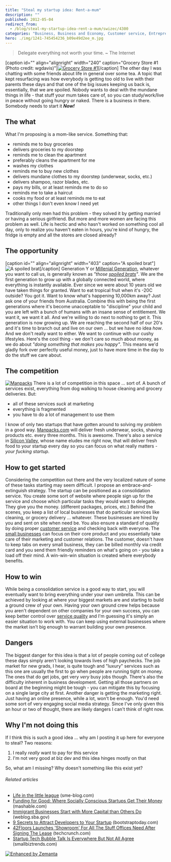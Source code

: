 ```yaml
---
title: "Steal my startup idea: Rent-a-mum"
description: ""
published: 2012-05-04
redirect_from:
  - /blog/steal-my-startup-idea-rent-a-mum/swizec/4300
categories: "Business, Business and Economy, Customer service, Entrepreneur, Silicon Valley, Small Business, Start Up, Startup company, Uncategorized"
hero: ./img/1241-745454236_b09e49d2ee_m.jpg
---
```


> Delegate everything not worth your time. ~ The Internet

\[caption id="" align="alignright" width="240" caption="Grocery Store #1 (Photo credit: wgdavis)"][![Grocery Store #1](./img/1241-745454236_b09e49d2ee_m.jpg "Grocery Store #1")](http://www.flickr.com/photos/55838353@N00/745454236)\[/caption] The other day I was chatting with some friends about life in general over some tea. A topic that kept resurfacing was how everybody is getting too old to live with their parents these days and that one of the big issues keeping us back is, essentially, that we are spoiled. Nobody wants to deal with the mundane things in life - that stuff your mum takes care of, so you can study/work/live in peace without going hungry or naked. There is a business in there. Somebody needs to start it **_Now!_**

## The what

What I'm proposing is a mom-like service. Something that:

- reminds me to buy groceries
- delivers groceries to my doorstep
- reminds me to clean the apartment
- preferably cleans the apartment for me
- washes my clothes
- reminds me to buy new clothes
- delivers mundane clothes to my doorstep (underwear, socks, etc.)
- delivers shampoo, razor blades, etc.
- pays my bills, or at least reminds me to do so
- reminds me to take a haircut
- cooks my food or at least reminds me to eat
- other things I don't even know I need yet

Traditionally only men had this problem - they solved it by getting married or having a serious girlfriend. But more and more women are facing this problem as well. Life is hectic and who hasn't worked on something cool all day, only to realize you haven't eaten in hours, you're kind of hungry, the fridge is empty and all the stores are closed already?

## The opportunity

\[caption id="" align="alignright" width="403" caption="A spoiled brat"]![A spoiled brat](./img/film-archives-confessionsofashopaholic-confessionsshopaholic.jpg "A spoiled brat")\[/caption] Generation Y or [Millenial Generation](http://en.wikipedia.org/wiki/Generation_Y "Generation Y"), whatever you want to call us, is generally known as _"those [spoiled brats](http://en.wikipedia.org/wiki/Spoiled_child "Spoiled child")"_. We are the first generation to grow up with a globally connected world, where everything is instantly available. Ever since we were about 10 years old we have taken things for granted. Want to eat tropical fruit when it's -20C outside? You got it. Want to know what's happening 10,000km away? Just ask one of your friends from Australia. Combine this with being the first generations where it's become unacceptable to "discipline" your child and you are left with a bunch of humans with an insane sense of entitlement. We want it, we want it all. And we're willing to do next to nothing to get it. This generation is now growing up. We are reaching the second half of our 20's and it's time to branch out and live on our own ... but we have no idea _how_. And we don't really want to either. We want to continue with our cushy lifestyles. Here's the cool thing - we don't care so much about money, as we do about _"doing something that makes you happy"_. This means we'd gladly fork over perfectly useful money, just to have more time in the day to do the stuff we care about.

## The competition

[![Manpacks](http://swizec.com/blog/wp-content/uploads/2012/05/Screen-Shot-2012-05-04-at-1.04.49-PM.png "Manpacks")](./img/blog-wp-content-uploads-2012-05-Screen-Shot-2012-05-04-at-1.04.49-PM.png) There is a lot of competition in this space ... sort of. A bunch of services exist, everything from dog walking to house cleaning and grocery deliveries. But:

- all of these services _suck_ at marketing
- everything is fragmented
- you have to do a lot of management to use them

I know of only two startups that have gotten around to solving my problem in a good way. [Manpacks.com](http://www.manpacks.com/) will deliver fresh underwear, socks, shaving products etc. every three months. This is awesome. There's also a service in [Silicon Valley](<http://maps.google.com/maps?ll=37.37,-122.04&spn=1.0,1.0&q=37.37,-122.04 (Silicon%20Valley)&t=h> "Silicon Valley"), whose name eludes me right now, that will deliver fresh food to your startup every day so you can focus on what really matters - _your fucking startup_.

## How to get started

Considering the competition out there and the very localized nature of some of these tasks starting may seem difficult. I propose an embrace-and-extinguish strategy. The startup can be positioned as a consolidation service. You create some sort of website where people sign up for the service and choose which particular tasks they would want to delegate. They give you the money. (different packages, prices, etc.) Behind the scenes, you keep a list of local businesses that do particular services like cleaning, or grocery delivery ... whatever. These businesses are hired by you and sent on site when need be. You also ensure a standard of quality by doing proper [customer service](http://en.wikipedia.org/wiki/Customer_service "Customer service") and checking back with everyone. The [small businesses](http://en.wikipedia.org/wiki/Small_business "Small business") can focus on their core product and you essentially take care of their marketing and customer relations. The customer, doesn't have to keep tabs on every small business, they can be billed monthly via credit card and you send them friendly reminders on what's going on - you take a load off their mind. A win-win-win situation is created where everybody benefits.

## How to win

While being a consolidation service is a good way to start, you will eventually want to bring everything under your own umbrella. This can be achieved by looking at where your biggest markets are and starting to build a ground crew of your own. Having your own ground crew helps because you aren't dependent on other companies for your own success, you can keep better control over [service quality](http://en.wikipedia.org/wiki/Service_quality "Service quality") and I'm guessing it's simply an easier situation to work with. You can keep using external businesses where the market isn't big enough to warrant building your own presence.

## Dangers

The biggest danger for this idea is that a lot of people coming out of college these days simply aren't looking towards lives of high paychecks. The job market for new grads, I hear, is quite tough and "luxury" services such as this one are usually the first to go when people are running tight on money. The ones that do get jobs, get very _very_ busy jobs though. There's also the difficulty inherent in business development. Getting all those partners on board at the beginning might be tough - you can mitigate this by focusing on a single large city at first. Another danger is getting the marketing right. Just having an online presence, while a lot, won't be enough. You'd need some sort of very engaging social media strategy. Since I've only given this an hour or two of thought, there are likely dangers I can't think of right now.

## Why I'm not doing this

If I think this is such a good idea ... why am I posting it up here for everyone to steal? Two reasons:

1.  I really _really_ want to pay for this service
2.  I'm not very good at biz dev and this idea hinges mostly on that

So, what am I missing? Why doesn't something like this exist yet?

###### Related articles

- [Life in the little league](http://sme-blog.com/small-business-checklists/life-in-the-little-league) (sme-blog.com)
- [Funding for Good: Where Socially Conscious Startups Get Their Money](http://mashable.com/2012/05/03/collaborative-fund-craig-shapiro-video/) (mashable.com)
- [Immigrant Businesses Start with More Capital than Others Do](http://weblog.sba.gov/blog-advo/?p=1447) (weblog.sba.gov)
- [9 Secrets to Attract Developers to Your Startup](http://blog.bootstraptoday.com/2012/05/04/9-secrets-to-attract-developers-to-your-startup/) (bootstraptoday.com)
- [42Floors Launches 'Showroom' For All The Stuff Offices Need After Signing The Lease](http://techcrunch.com/2012/05/03/42floors-showroom/) (techcrunch.com)
- [Startup Tech Bubble Talk Is Everywhere But Not All Agree](http://smallbiztrends.com/2012/05/startup-tech-bubble-talk-is-everywhere-but-not-all-agree.html) (smallbiztrends.com)

[![Enhanced by Zemanta](http://img.zemanta.com/zemified_e.png?x-id=a401ca53-37e8-4dc1-b4e1-836570bf39c5)](http://www.zemanta.com/ "Enhanced by Zemanta")
